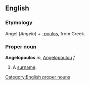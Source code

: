 ==English==
===Etymology===
Angel (''Angelo'') + [[-poulos]], from Greek.
===Proper noun===
'''Angelopoulos''' ''m'', [[Angelopoulou]] ''f''
#A [[surname]].

[[Category:English proper nouns]]